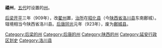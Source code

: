 '''禧州'''，[[五代|五代]]时设置的[[州|州]]。

[[后梁|后梁]][[開平_(年號)|开平]]三年（909年），改[[翟州|翟州]]置，[[治所|治所]]在[[昭化县|昭化县]]（今[[陕西省|陕西省]][[洛川县|洛川县]]东南鄜城）。辖境相当今陕西省洛川县。[[后唐|后唐]][[同光|同光]]元年（923年），废为[[鄜城县|鄜城县]]。 

{{五代行政區劃|nocat}}

{{五代十国行政区划小作品}}
{{DEFAULTSORT:X}}
[[Category:后梁的州|Category:后梁的州]]
[[Category:后唐的州|Category:后唐的州]]
[[Category:陕西的州|Category:陕西的州]]
[[Category:延安行政区划史|Category:延安行政区划史]]
[[Category:洛川县|Category:洛川县]]